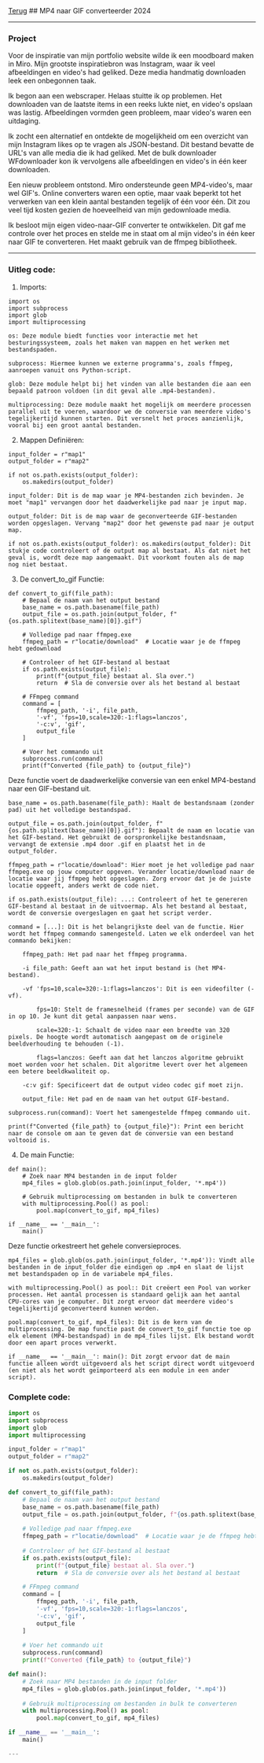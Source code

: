 
<div className="heading">
  <a className="back" href="/"><LeftArrow />Terug</a>
  ## MP4 naar GIF converteerder
  <span>2024</span>
</div>

<hr />

### Project

Voor de inspiratie van mijn portfolio website wilde ik een moodboard maken in Miro. Mijn grootste inspiratiebron was Instagram, waar ik veel afbeeldingen en video's had geliked. Deze media handmatig downloaden leek een onbegonnen taak.

Ik begon aan een webscraper. Helaas stuitte ik op problemen. Het downloaden van de laatste items in een reeks lukte niet, en video's opslaan was lastig. Afbeeldingen vormden geen probleem, maar video's waren een uitdaging.

Ik zocht een alternatief en ontdekte de mogelijkheid om een overzicht van mijn Instagram likes op te vragen als JSON-bestand. Dit bestand bevatte de URL's van alle media die ik had geliked. Met de bulk downloader WFdownloader kon ik vervolgens alle afbeeldingen en video's in één keer downloaden.

Een nieuw probleem ontstond. Miro ondersteunde geen MP4-video's, maar wel GIF's. Online converters waren een optie, maar vaak beperkt tot het verwerken van een klein aantal bestanden tegelijk of één voor één. Dit zou veel tijd kosten gezien de hoeveelheid van mijn gedownloade media.

Ik besloot mijn eigen video-naar-GIF converter te ontwikkelen. Dit gaf me controle over het proces en stelde me in staat om al mijn video's in één keer naar GIF te converteren. Het maakt gebruik van de ffmpeg bibliotheek.



---

### Uitleg code:

1. Imports:
```
import os
import subprocess
import glob
import multiprocessing
```

    os: Deze module biedt functies voor interactie met het besturingssysteem, zoals het maken van mappen en het werken met bestandspaden.

    subprocess: Hiermee kunnen we externe programma's, zoals ffmpeg, aanroepen vanuit ons Python-script.

    glob: Deze module helpt bij het vinden van alle bestanden die aan een bepaald patroon voldoen (in dit geval alle .mp4-bestanden).

    multiprocessing: Deze module maakt het mogelijk om meerdere processen parallel uit te voeren, waardoor we de conversie van meerdere video's tegelijkertijd kunnen starten. Dit versnelt het proces aanzienlijk, vooral bij een groot aantal bestanden.

2. Mappen Definiëren:
```
input_folder = r"map1"
output_folder = r"map2"

if not os.path.exists(output_folder):
    os.makedirs(output_folder)
```

    input_folder: Dit is de map waar je MP4-bestanden zich bevinden. Je moet "map1" vervangen door het daadwerkelijke pad naar je input map.

    output_folder: Dit is de map waar de geconverteerde GIF-bestanden worden opgeslagen. Vervang "map2" door het gewenste pad naar je output map.

    if not os.path.exists(output_folder): os.makedirs(output_folder): Dit stukje code controleert of de output map al bestaat. Als dat niet het geval is, wordt deze map aangemaakt. Dit voorkomt fouten als de map nog niet bestaat.

3. De convert_to_gif Functie:
```
def convert_to_gif(file_path):
    # Bepaal de naam van het output bestand
    base_name = os.path.basename(file_path)
    output_file = os.path.join(output_folder, f"{os.path.splitext(base_name)[0]}.gif")

    # Volledige pad naar ffmpeg.exe
    ffmpeg_path = r"locatie/download"  # Locatie waar je de ffmpeg hebt gedownload

    # Controleer of het GIF-bestand al bestaat
    if os.path.exists(output_file):
        print(f"{output_file} bestaat al. Sla over.")
        return  # Sla de conversie over als het bestand al bestaat

    # FFmpeg command
    command = [
        ffmpeg_path, '-i', file_path,
        '-vf', 'fps=10,scale=320:-1:flags=lanczos',
        '-c:v', 'gif',
        output_file
    ]

    # Voer het commando uit
    subprocess.run(command)
    print(f"Converted {file_path} to {output_file}")
```

Deze functie voert de daadwerkelijke conversie van een enkel MP4-bestand naar een GIF-bestand uit.

    base_name = os.path.basename(file_path): Haalt de bestandsnaam (zonder pad) uit het volledige bestandspad.

    output_file = os.path.join(output_folder, f"{os.path.splitext(base_name)[0]}.gif"): Bepaalt de naam en locatie van het GIF-bestand. Het gebruikt de oorspronkelijke bestandsnaam, vervangt de extensie .mp4 door .gif en plaatst het in de output_folder.

    ffmpeg_path = r"locatie/download": Hier moet je het volledige pad naar ffmpeg.exe op jouw computer opgeven. Verander locatie/download naar de locatie waar jij ffmpeg hebt opgeslagen. Zorg ervoor dat je de juiste locatie opgeeft, anders werkt de code niet.

    if os.path.exists(output_file): ...: Controleert of het te genereren GIF-bestand al bestaat in de uitvoermap. Als het bestand al bestaat, wordt de conversie overgeslagen en gaat het script verder.

    command = [...]: Dit is het belangrijkste deel van de functie. Hier wordt het ffmpeg commando samengesteld. Laten we elk onderdeel van het commando bekijken:

        ffmpeg_path: Het pad naar het ffmpeg programma.

        -i file_path: Geeft aan wat het input bestand is (het MP4-bestand).

        -vf 'fps=10,scale=320:-1:flags=lanczos': Dit is een videofilter (-vf).

            fps=10: Stelt de framesnelheid (frames per seconde) van de GIF in op 10. Je kunt dit getal aanpassen naar wens.

            scale=320:-1: Schaalt de video naar een breedte van 320 pixels. De hoogte wordt automatisch aangepast om de originele beeldverhouding te behouden (-1).

            flags=lanczos: Geeft aan dat het lanczos algoritme gebruikt moet worden voor het schalen. Dit algoritme levert over het algemeen een betere beeldkwaliteit op.

        -c:v gif: Specificeert dat de output video codec gif moet zijn.

        output_file: Het pad en de naam van het output GIF-bestand.

    subprocess.run(command): Voert het samengestelde ffmpeg commando uit.

    print(f"Converted {file_path} to {output_file}"): Print een bericht naar de console om aan te geven dat de conversie van een bestand voltooid is.

4. De main Functie:
```
def main():
    # Zoek naar MP4 bestanden in de input folder
    mp4_files = glob.glob(os.path.join(input_folder, '*.mp4'))

    # Gebruik multiprocessing om bestanden in bulk te converteren
    with multiprocessing.Pool() as pool:
        pool.map(convert_to_gif, mp4_files)

if __name__ == '__main__':
    main()
```

Deze functie orkestreert het gehele conversieproces.

    mp4_files = glob.glob(os.path.join(input_folder, '*.mp4')): Vindt alle bestanden in de input_folder die eindigen op .mp4 en slaat de lijst met bestandspaden op in de variabele mp4_files.

    with multiprocessing.Pool() as pool:: Dit creëert een Pool van worker processen. Het aantal processen is standaard gelijk aan het aantal CPU-cores van je computer. Dit zorgt ervoor dat meerdere video's tegelijkertijd geconverteerd kunnen worden.

    pool.map(convert_to_gif, mp4_files): Dit is de kern van de multiprocessing. De map functie past de convert_to_gif functie toe op elk element (MP4-bestandspad) in de mp4_files lijst. Elk bestand wordt door een apart proces verwerkt.

    if __name__ == '__main__': main(): Dit zorgt ervoor dat de main functie alleen wordt uitgevoerd als het script direct wordt uitgevoerd (en niet als het wordt geïmporteerd als een module in een ander script).

### Complete code:


```python
import os
import subprocess
import glob
import multiprocessing

input_folder = r"map1"
output_folder = r"map2"

if not os.path.exists(output_folder):
    os.makedirs(output_folder)

def convert_to_gif(file_path):
    # Bepaal de naam van het output bestand
    base_name = os.path.basename(file_path)
    output_file = os.path.join(output_folder, f"{os.path.splitext(base_name)[0]}.gif")
    
    # Volledige pad naar ffmpeg.exe
    ffmpeg_path = r"locatie/download"  # Locatie waar je de ffmpeg hebt gedownload
    
    # Controleer of het GIF-bestand al bestaat
    if os.path.exists(output_file):
        print(f"{output_file} bestaat al. Sla over.")
        return  # Sla de conversie over als het bestand al bestaat

    # FFmpeg command
    command = [
        ffmpeg_path, '-i', file_path, 
        '-vf', 'fps=10,scale=320:-1:flags=lanczos', 
        '-c:v', 'gif', 
        output_file
    ]
    
    # Voer het commando uit
    subprocess.run(command)
    print(f"Converted {file_path} to {output_file}")

def main():
    # Zoek naar MP4 bestanden in de input folder
    mp4_files = glob.glob(os.path.join(input_folder, '*.mp4'))
    
    # Gebruik multiprocessing om bestanden in bulk te converteren
    with multiprocessing.Pool() as pool:
        pool.map(convert_to_gif, mp4_files)

if __name__ == '__main__':
    main()

---
